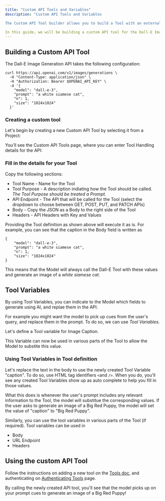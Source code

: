 ```yaml
---
title: "Custom API Tools and Variables"
description: "Custom API Tools and Variables

The Custom API Tool builder allows you to build a Tool with an external API. This allows your Model to connect to existing APIs and call on to them as functions, passing in "Variables" that plug in to the Tool call.

In this guide, we will be building a custom API tool for the Dall-E Image Generation API."
---
```



## **Building a Custom API Tool**[**​**](http://localhost:3000/Integrations/Tools/tool_variables#building-a-custom-api-tool)

The Dall-E Image Generation API takes the following configuration:

```
curl https://api.openai.com/v1/images/generations \
  -H "Content-Type: application/json" \
  -H "Authorization: Bearer $OPENAI_API_KEY" \
  -d '{
    "model": "dall-e-3",
    "prompt": "a white siamese cat",
    "n": 1,
    "size": "1024x1024"
  }'
```

### **Creating a custom tool**[**​**](http://localhost:3000/Integrations/Tools/tool_variables#creating-a-custom-tool)

Let's begin by creating a new Custom API Tool by selecting it from a Project:

You'll see the Custom API Tools page, where you can enter Tool Handling details for the API:

### **Fill in the details for your Tool**[**​**](http://localhost:3000/Integrations/Tools/tool_variables#fill-in-the-details-for-your-tool)

Copy the following sections:

- Tool Name - Name for the Tool
- Tool Purpose - A description indiating how the Tool should be called. _The Tool Purpose should be treated a Prompt._
- API Endpoint - The API that will be called for the Tool (select the dropdown to choose between GET, POST, PUT, and PATCH APIs)
- Body - Copy the JSON as a Body to the right side of the Tool
- Headers - API Headers with Key and Values

Providing the Tool definition as shown above will execute it as is. For example, you can see that the caption in the Body field is written as

```
{
    "model": "dall-e-3",
    "prompt": "a white siamese cat",
    "n": 1,
    "size": "1024x1024"
}
```

This means that the Model will always call the Dall-E Tool with these values and generate an image of a _white siamese cat_.

## **Tool Variables**[**​**](http://localhost:3000/Integrations/Tools/tool_variables#tool-variables)

By using Tool Variables, you can indicate to the Model which fields to generate using AI, and replae them in the API.

For example you might want the model to pick up cues from the user's query, and replace them in the prompt. To do so, we can use _Tool Variables_.

Let's define a Tool variable for Image Caption.

This Variable can now be used in various parts of the Tool to allow the Model to substite this value.

### **Using Tool Variables in Tool definition**[**​**](http://localhost:3000/Integrations/Tools/tool_variables#using-tool-variables-in-tool-definition)

Let's replace the text in the body to use the newly created Tool Variable "caption". To do so, use HTML tag identifiers `<`and `/>`. When you do, you'll see any created Tool Variables show up as auto complete to help you fill in those values.

What this does is whenever the user's prompt includes any relevant information to the Tool, the model will substitue the corresponding values. If the user asks to generate an image of a Big Red Puppy, the model will set the value of "caption" to "Big Red Puppy".

Similarly, you can use the tool variables in various parts of the Tool (if required). Tool variables can be used in

- Body
- URL Endpoint
- Headers

## **Using the custom API Tool**[**​**](http://localhost:3000/Integrations/Tools/tool_variables#using-the-custom-api-tool)

Follow the instructions on adding a new tool on the [Tools doc](http://localhost:3000/Integrations/Tools/), and authenticating on [Authenticating Tools](http://localhost:3000/Integrations/Tools/authenticating_tools) page.

By calling the newly created API tool, you'll see that the model picks up on your prompt cues to generate an image of a Big Red Puppy\!